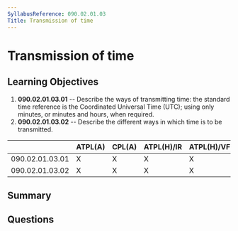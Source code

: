 ```yaml
---
SyllabusReference: 090.02.01.03
Title: Transmission of time
---
```


# Transmission of time

## Learning Objectives

1.  **090.02.01.03.01** -- Describe the ways of transmitting time: the standard
    time reference is the Coordinated Universal Time (UTC); using only minutes,
    or minutes and hours, when required.
2.  **090.02.01.03.02** -- Describe the different ways in which time is to be
    transmitted.

|                 | ATPL(A) | CPL(A) | ATPL(H)/IR | ATPL(H)/VFR | CPL(H) | IR | CBIR(A) |
| --------------- | ------- | ------ | ---------- | ----------- | ------ | -- | ------- |
| 090.02.01.03.01 | X       | X      | X          | X           | X      | X  | X       |
| 090.02.01.03.02 | X       | X      | X          | X           | X      | X  | X       |

## Summary

## Questions
